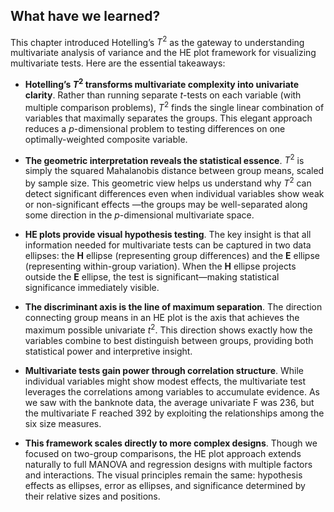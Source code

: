 ## What have we learned?

This chapter introduced Hotelling's $T^2$ as the gateway to understanding multivariate analysis of variance and 
the HE plot framework for visualizing multivariate tests. Here are the essential takeaways:

* **Hotelling's $T^2$ transforms multivariate complexity into univariate clarity**. Rather than running separate $t$-tests 
on each variable (with multiple comparison problems), $T^2$ finds the single linear combination of variables that 
maximally separates the groups. This elegant approach reduces a $p$-dimensional problem to testing differences on 
one optimally-weighted composite variable.

* **The geometric interpretation reveals the statistical essence**. $T^2$ is simply the squared Mahalanobis distance 
between group means, scaled by sample size. This geometric view helps us understand why $T^2$ can detect significant 
differences even when individual variables show weak or non-significant effects ---the groups may be well-separated 
along some direction in the $p$-dimensional multivariate space.

* **HE plots provide visual hypothesis testing**. The key insight is that all information needed for multivariate
tests can be captured in two data ellipses: the $\mathbf{H}$ ellipse (representing group differences) and the $\mathbf{E}$ ellipse 
(representing within-group variation). When the $\mathbf{H}$ ellipse projects outside the $\mathbf{E}$ ellipse, the test is 
significant---making statistical significance immediately visible.

* **The discriminant axis is the line of maximum separation**. The direction connecting group means in an HE plot is 
the axis that achieves the maximum possible univariate $t^2$. This direction shows exactly 
how the variables combine to best distinguish between groups, providing both statistical power and interpretive insight.

* **Multivariate tests gain power through correlation structure**. While individual variables might show modest effects, 
the multivariate test leverages the correlations among variables to accumulate evidence. As we saw with the banknote data, 
the average univariate F was 236, but the multivariate F reached 392 by exploiting the relationships among the six size measures.

* **This framework scales directly to more complex designs**. Though we focused on two-group comparisons, the HE plot approach 
extends naturally to full MANOVA and regression designs with multiple factors and interactions. The visual principles 
remain the same: hypothesis effects as ellipses, error as ellipses, and significance determined by their relative sizes and positions.

